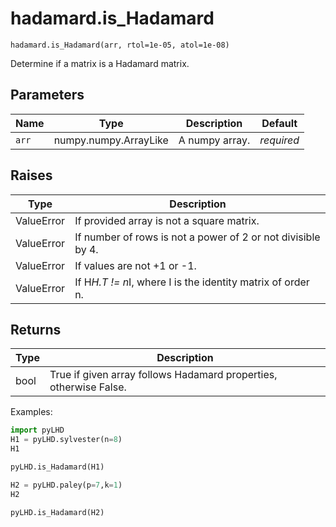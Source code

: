 # hadamard.is_Hadamard { #pyLHD.hadamard.is_Hadamard }

`hadamard.is_Hadamard(arr, rtol=1e-05, atol=1e-08)`

Determine if a matrix is a Hadamard matrix.

## Parameters

| Name   | Type                  | Description    | Default    |
|--------|-----------------------|----------------|------------|
| `arr`  | numpy.numpy.ArrayLike | A numpy array. | _required_ |

## Raises

| Type       | Description                                                  |
|------------|--------------------------------------------------------------|
| ValueError | If provided array is not a square matrix.                    |
| ValueError | If number of rows is not a power of 2 or not divisible by 4. |
| ValueError | If values are not +1 or -1.                                  |
| ValueError | If H*H.T != n*I, where I is the identity matrix of order n.  |

## Returns

| Type   | Description                                                       |
|--------|-------------------------------------------------------------------|
| bool   | True if given array follows Hadamard properties, otherwise False. |

Examples:
```python
import pyLHD
H1 = pyLHD.sylvester(n=8)
H1
```
```python
pyLHD.is_Hadamard(H1)
```
```python
H2 = pyLHD.paley(p=7,k=1)
H2
```
```python
pyLHD.is_Hadamard(H2)
```